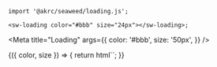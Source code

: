 
```tsx
import '@akrc/seaweed/loading.js';

<sw-loading color="#bbb" size="24px"></sw-loading>;
```

<Meta
    title="Loading"
    args={{
        color: '#bbb',
        size: '50px',
    }}
/>

<Canvas>
    <Story name="Page">
        {({ color, size }) => {
            return html`<sw-loading color=${color} size=${size}></sw-loading>`;
        }}
    </Story>
</Canvas>
